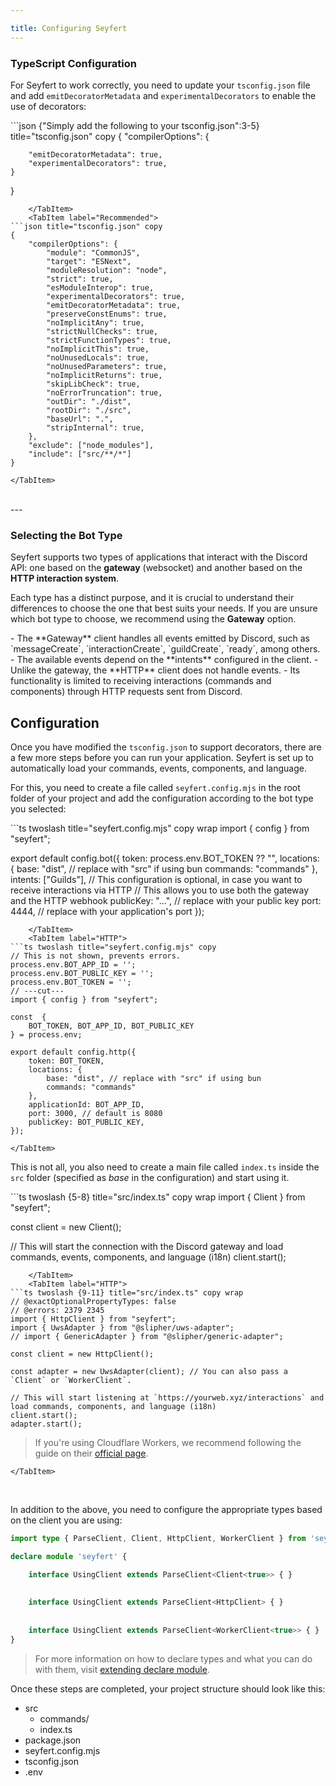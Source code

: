 ```yaml
---

title: Configuring Seyfert
---
```



### TypeScript Configuration

For Seyfert to work correctly, you need to update your `tsconfig.json` file and add `emitDecoratorMetadata` and `experimentalDecorators` to enable the use of decorators:

<Tabs>
    <TabItem label="tsconfig.json">
```json {"Simply add the following to your tsconfig.json":3-5} title="tsconfig.json" copy
{
    "compilerOptions": {

        "emitDecoratorMetadata": true,
        "experimentalDecorators": true,
    }
}
``` 
    </TabItem>
    <TabItem label="Recommended">
```json title="tsconfig.json" copy
{
    "compilerOptions": {
        "module": "CommonJS",
        "target": "ESNext",
        "moduleResolution": "node",
        "strict": true,
        "esModuleInterop": true,
        "experimentalDecorators": true,
        "emitDecoratorMetadata": true,
        "preserveConstEnums": true,
        "noImplicitAny": true,
        "strictNullChecks": true,
        "strictFunctionTypes": true,
        "noImplicitThis": true,
        "noUnusedLocals": true,
        "noUnusedParameters": true,
        "noImplicitReturns": true,
        "skipLibCheck": true,
        "noErrorTruncation": true,
        "outDir": "./dist",
        "rootDir": "./src",
        "baseUrl": ".",
        "stripInternal": true,
    },
    "exclude": ["node_modules"],
    "include": ["src/**/*"]
}
```
    </TabItem>
</Tabs>

<br/>
---

### Selecting the Bot Type

Seyfert supports two types of applications that interact with the Discord API: one based on the **gateway** (websocket) and another based on the **HTTP interaction system**.

Each type has a distinct purpose, and it is crucial to understand their differences to choose the one that best suits your needs. If you are unsure which bot type to choose, we recommend using the **Gateway** option.

<Tabs>
    <TabItem label="Gateway">
        - The **Gateway** client handles all events emitted by Discord, such as `messageCreate`, `interactionCreate`, `guildCreate`, `ready`, among others.  
        - The available events depend on the **intents** configured in the client.
    </TabItem>
    <TabItem label="HTTP">
        - Unlike the gateway, the **HTTP** client does not handle events.  
        - Its functionality is limited to receiving interactions (commands and components) through HTTP requests sent from Discord.
    </TabItem>
</Tabs>

<br />

## Configuration

Once you have modified the `tsconfig.json` to support decorators, there are a few more steps before you can run your application. Seyfert is set up to automatically load your commands, events, components, and language.

For this, you need to create a file called `seyfert.config.mjs` in the root folder of your project and add the configuration according to the bot type you selected:

<Tabs>
    <TabItem label="Gateway">
```ts twoslash title="seyfert.config.mjs" copy wrap 
import { config } from "seyfert";

export default config.bot({
    token: process.env.BOT_TOKEN ?? "",
    locations: {
        base: "dist", // replace with "src" if using bun
        commands: "commands"
    },
    intents: ["Guilds"],
    // This configuration is optional, in case you want to receive interactions via HTTP
    // This allows you to use both the gateway and the HTTP webhook
    publicKey: "...", // replace with your public key
    port: 4444, // replace with your application's port 
});
```
    </TabItem>
    <TabItem label="HTTP">
```ts twoslash title="seyfert.config.mjs" copy
// This is not shown, prevents errors.
process.env.BOT_APP_ID = '';
process.env.BOT_PUBLIC_KEY = '';
process.env.BOT_TOKEN = '';
// ---cut---
import { config } from "seyfert";

const  {
    BOT_TOKEN, BOT_APP_ID, BOT_PUBLIC_KEY
} = process.env;

export default config.http({
    token: BOT_TOKEN,
    locations: {
        base: "dist", // replace with "src" if using bun
        commands: "commands"
    },
    applicationId: BOT_APP_ID,
    port: 3000, // default is 8080
    publicKey: BOT_PUBLIC_KEY,
});
```
    </TabItem>
</Tabs>

This is not all, you also need to create a main file called `index.ts` inside the `src` folder (specified as *base* in the configuration) and start using it.

<Tabs>
    <TabItem label="Gateway">
```ts twoslash {5-8} title="src/index.ts" copy wrap
import { Client } from "seyfert";

const client = new Client();

// This will start the connection with the Discord gateway and load commands, events, components, and language (i18n)
client.start();
```
    </TabItem>
    <TabItem label="HTTP">
```ts twoslash {9-11} title="src/index.ts" copy wrap
// @exactOptionalPropertyTypes: false
// @errors: 2379 2345
import { HttpClient } from "seyfert";
import { UwsAdapter } from "@slipher/uws-adapter";
// import { GenericAdapter } from "@slipher/generic-adapter";

const client = new HttpClient();

const adapter = new UwsAdapter(client); // You can also pass a `Client` or `WorkerClient`.

// This will start listening at `https://yourweb.xyz/interactions` and load commands, components, and language (i18n)
client.start();
adapter.start();
```

> If you're using Cloudflare Workers, we recommend following the guide on their [official page](../recipes/cloudflare-workers).

    </TabItem>
</Tabs>

<br />

In addition to the above, you need to configure the appropriate types based on the client you are using:

```ts twoslash {"Gateway":4-5} {"HTTP":7-8} {"Worker":10-11} copy
import type { ParseClient, Client, HttpClient, WorkerClient } from 'seyfert';

declare module 'seyfert' {

    interface UsingClient extends ParseClient<Client<true>> { }
  
  
    interface UsingClient extends ParseClient<HttpClient> { }
  
  
    interface UsingClient extends ParseClient<WorkerClient<true>> { }
}
```

> For more information on how to declare types and what you can do with them, visit [extending declare module](./declare-module).


Once these steps are completed, your project structure should look like this:

<FileTree>

- src
  - commands/
  - index.ts
- package.json
- seyfert.config.mjs
- tsconfig.json
- .env

</FileTree>
